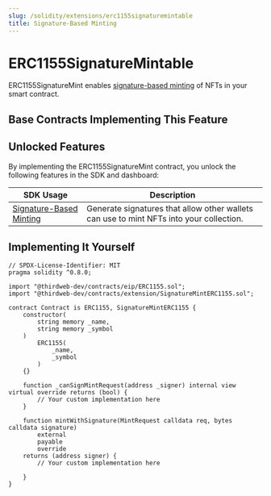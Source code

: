 ```yaml
---
slug: /solidity/extensions/erc1155signaturemintable
title: Signature-Based Minting
---
```



# ERC1155SignatureMintable

ERC1155SignatureMint enables [signature-based minting](/sdk/advanced-features/on-demand-minting) of NFTs in your smart contract.

<ViewContractCodeButton
  link="https://github.com/thirdweb-dev/contracts/blob/main/contracts/extension/SignatureMintERC1155.sol"
  name="SignatureMintERC1155"
/>

## Base Contracts Implementing This Feature

<div className="row" style={{ marginBottom: 24 }}>
  <div className="col col--6" style={{ padding: 8 }}>
    <QuickstartCard
      name="ERC1155 Signature Mint"
      link="/solidity/base-contracts/erc-1155/erc1155signaturemint"
      image="/assets/icons/general.png"
    />
  </div>
</div>

## Unlocked Features

By implementing the ERC1155SignatureMint contract, you unlock the following features in the SDK and dashboard:

| SDK Usage                                                                           | Description                                                                             |
| ----------------------------------------------------------------------------------- | --------------------------------------------------------------------------------------- |
| [Signature-Based Minting](/sdk/interacting-with-contracts/erc1155signaturemintable) | Generate signatures that allow other wallets can use to mint NFTs into your collection. |

## Implementing It Yourself

```solidity
// SPDX-License-Identifier: MIT
pragma solidity ^0.8.0;

import "@thirdweb-dev/contracts/eip/ERC1155.sol";
import "@thirdweb-dev/contracts/extension/SignatureMintERC1155.sol";

contract Contract is ERC1155, SignatureMintERC1155 {
    constructor(
        string memory _name,
        string memory _symbol
    )
        ERC1155(
            _name,
            _symbol
        )
    {}

    function _canSignMintRequest(address _signer) internal view virtual override returns (bool) {
        // Your custom implementation here
    }

    function mintWithSignature(MintRequest calldata req, bytes calldata signature)
        external
        payable
        override
    returns (address signer) {
        // Your custom implementation here

    }
}
```
